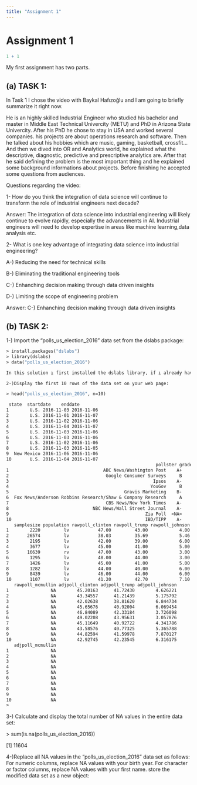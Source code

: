 ```yaml
---
title: "Assignment 1"
---
```


# Assignment 1

```r
1 + 1
```

My first assignment has two parts.

## (a) TASK 1:

In Task 1 I chose the video with Baykal Hafızoğlu and I am going to briefly summarize it right now.

He is an highly skilled Industrial Engineer who studied his bachelor and master in Middle East Technical Univercity (METU) and PhD in Arizona State Univercity. After his PhD he chose to stay in USA and worked several companies. his projects are about operations research and software. Then he talked about his hobbies which are music, gaming, basketball, crossfit... And then we dived into OR and Analytics world, he explained what the descriptive, diagnostic, predictive and prescriptive analytics are. After that he said defining the problem is the most important thing and he explained some background informations about projects. Before finishing he accepted some questions from audiences.

Questions regarding the video:

1- How do you think the integration of data science will continue to transform the role of industrial engineers next decade?

Answer: The integration of data science into industrial engineering will likely continue to evolve rapidly, especially the advancements in AI. Industrial engineers will need to develop expertise in areas like machine learning,data analysis etc.

2- What is one key advantage of integrating data science into industrial engineering?

A-) Reducing the need for technical skills

B-) Eliminating the traditional engineering tools

C-) Enhanching decision making through data driven insights

D-) Limiting the scope of engineering problem

Answer: C-) Enhanching decision making through data driven insights

## (b) TASK 2:

1-) Import the "polls_us_election_2016" data set from the dslabs package:

``` 2
> install.packages("dslabs")
> library(dslabs) 
> data("polls_us_election_2016")

In this solution ı first installed the dslabs library, if ı already have installed ı would not need it. 

2-)Display the first 10 rows of the data set on your web page:

> head("polls_us_election_2016", n=10)

 state  startdate    enddate
1        U.S. 2016-11-03 2016-11-06
2        U.S. 2016-11-01 2016-11-07
3        U.S. 2016-11-02 2016-11-06
4        U.S. 2016-11-04 2016-11-07
5        U.S. 2016-11-03 2016-11-06
6        U.S. 2016-11-03 2016-11-06
7        U.S. 2016-11-02 2016-11-06
8        U.S. 2016-11-03 2016-11-05
9  New Mexico 2016-11-06 2016-11-06
10       U.S. 2016-11-04 2016-11-07
                                                         pollster grade
1                                    ABC News/Washington Post    A+
2                                     Google Consumer Surveys     B
3                                                       Ipsos    A-
4                                                      YouGov     B
5                                            Gravis Marketing    B-
6  Fox News/Anderson Robbins Research/Shaw & Company Research     A
7                                     CBS News/New York Times    A-
8                                NBC News/Wall Street Journal    A-
9                                                    Zia Poll  <NA>
10                                                   IBD/TIPP    A-
   samplesize population rawpoll_clinton rawpoll_trump rawpoll_johnson
1        2220         lv           47.00         43.00            4.00
2       26574         lv           38.03         35.69            5.46
3        2195         lv           42.00         39.00            6.00
4        3677         lv           45.00         41.00            5.00
5       16639         rv           47.00         43.00            3.00
6        1295         lv           48.00         44.00            3.00
7        1426         lv           45.00         41.00            5.00
8        1282         lv           44.00         40.00            6.00
9        8439         lv           46.00         44.00            6.00
10       1107         lv           41.20         42.70            7.10
   rawpoll_mcmullin adjpoll_clinton adjpoll_trump adjpoll_johnson
1                NA        45.20163      41.72430        4.626221
2                NA        43.34557      41.21439        5.175792
3                NA        42.02638      38.81620        6.844734
4                NA        45.65676      40.92004        6.069454
5                NA        46.84089      42.33184        3.726098
6                NA        49.02208      43.95631        3.057876
7                NA        45.11649      40.92722        4.341786
8                NA        43.58576      40.77325        5.365788
9                NA        44.82594      41.59978        7.870127
10               NA        42.92745      42.23545        6.316175
   adjpoll_mcmullin
1                NA
2                NA
3                NA
4                NA
5                NA
6                NA
7                NA
8                NA
9                NA
10               NA
> 
```

3-) Calculate and display the total number of NA values in the entire data set:

\> sum(is.na(polls_us_election_2016))

\[1\] 11604

4-)Replace all NA values in the "polls_us_election_2016" data set as follows: For numeric columns, replace NA values with your birth year. For character or factor columns, replace NA values with your first name. store the modified data set as a new object:

``` 1

  
```
